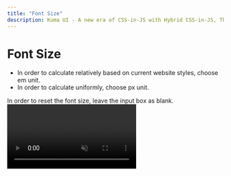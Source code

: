 ```yaml
---
title: "Font Size"
description: Kuma UI - A new era of CSS-in-JS with Hybrid CSS-in-JS, Theming and Universal UI Components
---
```



# Font Size

- In order to calculate relatively based on current website styles, choose <span className="text-primary">em</span> unit. 
- In order to calculate uniformly, choose <span className="text-primary">px</span> unit. 

<Callout type="info">
  In order to reset the font size, leave the input box as blank.
</Callout>


<br/>

<video className="rounded-lg" muted controls loop playsinline src="/custom-style/change-font-size.webm" />